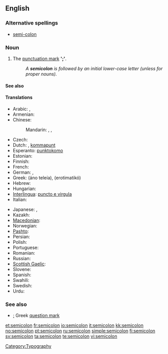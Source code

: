 ==English==

===Alternative spellings===
* [[semi-colon]]

===Noun===
{{en-noun}}

# The [[punctuation mark]] ''' '[[;]]' '''.
#: ''A '''semicolon''' is followed by an initial lower-case letter (unless for proper nouns).''

====See also====
{{punctuation}}

====Translations====
{{trans-top|punctuation mark ';'}}
* Arabic: {{t-|ar|؛|sc=Arab}},  {{t|ar|فاصلة منقوطة|f|tr=faaSila manquuTa|sc=Arab}}
* Armenian: {{t-|hy|կետ-ստորակետ|tr=ket-storaket|xs=Armenian}}
* Chinese:
*: Mandarin: {{t|cmn|分號|sc=Hani}},  {{t|cmn|分号|tr=fēnhào|sc=Hani}},  {{t-|cmn|；|sc=Hani}}
* Czech: {{t-|cs|středník|m}}
* Dutch: {{t|nl|puntkomma|m|f|n}}, [[kommapunt]]
* Esperanto: [[punktokomo]]
* Estonian: {{t|et|semikoolon}}
* Finnish: {{t+|fi|puolipiste}}
* French: {{t+|fr|point-virgule|m}}
* German: {{t+|de|Strichpunkt|m}}, {{t+|de|Semikolon|n}}
* Greek: {{t-|el|άνω τελεία|f|sc=Grek}} (áno teleía),  {{qualifier|in relevance to the Greek language}} {{t+|el|ερωτηματικό|n|sc=Grek}} (erotimatikó)
* Hebrew: {{t+|he|נקודה ופסיק|sc=Hebr}}
* Hungarian: {{t-|hu|pontosvessző}}
* [[Interlingua]]: [[puncto e virgula]]
* Italian: {{t|it|punto e virgola|m}}
{{trans-mid}}
* Japanese: {{t|ja|セミコロン|tr=semikoron|sc=Jpan}},  {{t-|ja|；|sc=Jpan}}
* Kazakh: {{t|kk|нүктелі үтір|sc=Cyrl|xs=Kazakh}}
* [[Macedonian]]: {{t|mk|точка-запирка|f|tr=tóčka-zápirka|xs=Macedonian}}
* Norwegian: {{t-|no|semikolon|c}}
* [[Pashto]]: {{t-|ps|؛|sc=ps-Arab|xs=Pashto}}
* Persian: {{t-|fa|؛|xs=Persian}}
* Polish: {{t+|pl|średnik|m}}
* Portuguese: {{t|pt|ponto-e-vírgula|m}}
* Romanian: {{t-|ro|punct şi virgulă}}
* Russian: {{t+|ru|точка с запятой|f|tr=tóčka s zapjatój|sc=Cyrl}}
* [[Scottish Gaelic]]: {{t-|gd|leth-chòilean|m|xs=Scottish Gaelic}}
* Slovene: {{t+|sl|podpičje|n}}
* Spanish: {{t-|es|punto y coma|m}}
* Swahili: {{t|sw|alama ya nuktamkato|xs=Swahili}}
* Swedish: {{t+|sv|semikolon|c}}
* Urdu: {{t-|ur|؛|xs=Urdu}}
{{trans-bottom}}

===See also===
* [[;]] Greek [[question mark]]

[[Category:Typography]]

[[et:semicolon]]
[[fr:semicolon]]
[[io:semicolon]]
[[it:semicolon]]
[[kk:semicolon]]
[[no:semicolon]]
[[pt:semicolon]]
[[ru:semicolon]]
[[simple:semicolon]]
[[fi:semicolon]]
[[sv:semicolon]]
[[ta:semicolon]]
[[te:semicolon]]
[[vi:semicolon]]